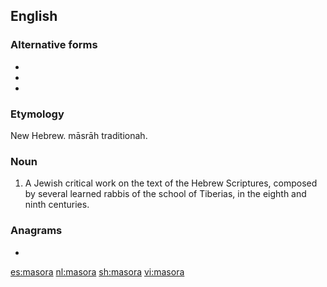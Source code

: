 ==English==

===Alternative forms===
* {{l|en|masorah}}
* {{l|en|massora}}
* {{l|en|massorah}}

===Etymology===
New Hebrew. māsrāh traditionah.

===Noun===
{{en-noun|masoras}}

# A Jewish critical work on the text of the Hebrew Scriptures, composed by several learned rabbis of the school of Tiberias, in the eighth and ninth centuries.

===Anagrams===
* {{l|en|aromas}}

[[es:masora]]
[[nl:masora]]
[[sh:masora]]
[[vi:masora]]